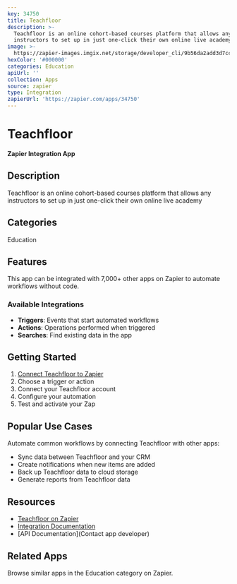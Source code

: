 ```yaml
---
key: 34750
title: Teachfloor
description: >-
  Teachfloor is an online cohort-based courses platform that allows any
  instructors to set up in just one-click their own online live academy
image: >-
  https://zapier-images.imgix.net/storage/developer_cli/9b56da2add3d7cc6b73b67a268dd4d25.png?auto=format%2Ccompress&ixlib=python-3.0.0&q=50
hexColor: '#000000'
categories: Education
apiUrl: ''
collection: Apps
source: zapier
type: Integration
zapierUrl: 'https://zapier.com/apps/34750'
---
```

# Teachfloor

**Zapier Integration App**

## Description

Teachfloor is an online cohort-based courses platform that allows any instructors to set up in just one-click their own online live academy

## Categories

Education

## Features

This app can be integrated with 7,000+ other apps on Zapier to automate workflows without code.

### Available Integrations

- **Triggers**: Events that start automated workflows
- **Actions**: Operations performed when triggered
- **Searches**: Find existing data in the app

## Getting Started

1. [Connect Teachfloor to Zapier](https://zapier.com/apps/34750)
2. Choose a trigger or action
3. Connect your Teachfloor account
4. Configure your automation
5. Test and activate your Zap

## Popular Use Cases

Automate common workflows by connecting Teachfloor with other apps:

- Sync data between Teachfloor and your CRM
- Create notifications when new items are added
- Back up Teachfloor data to cloud storage
- Generate reports from Teachfloor data

## Resources

- [Teachfloor on Zapier](https://zapier.com/apps/34750)
- [Integration Documentation](https://zapier.com/apps/34750/integrations)
- [API Documentation](Contact app developer)

## Related Apps

Browse similar apps in the Education category on Zapier.
